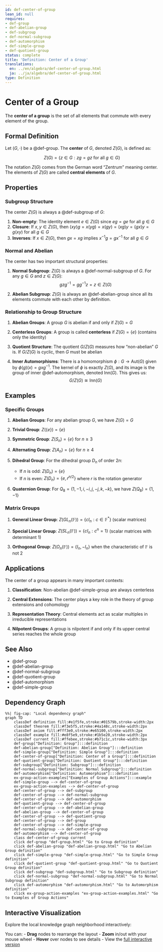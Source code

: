 ```yaml
---
id: def-center-of-group
lean_id: null
requires:
- def-group
- def-abelian-group
- def-subgroup
- def-normal-subgroup
- def-automorphism
- def-simple-group
- def-quotient-group
status: complete
title: 'Definition: Center of a Group'
translations:
  en: ../en/algebra/def-center-of-group.html
  ja: ../ja/algebra/def-center-of-group.html
type: Definition
---
```


# Center of a Group {#def-center-of-group}

The **center of a group** is the set of all elements that commute with every element of the group.

## Formal Definition

Let $(G, \cdot)$ be a @def-group. The **center** of $G$, denoted $Z(G)$, is defined as:

$$Z(G) = \{z \in G : zg = gz \text{ for all } g \in G\}$$

The notation $Z(G)$ comes from the German word "Zentrum" meaning center. The elements of $Z(G)$ are called **central elements** of $G$.

## Properties

### Subgroup Structure

The center $Z(G)$ is always a @def-subgroup of $G$:

1. **Non-empty**: The identity element $e \in Z(G)$ since $eg = ge$ for all $g \in G$
2. **Closure**: If $x, y \in Z(G)$, then $(xy)g = x(yg) = x(gy) = (xg)y = (gx)y = g(xy)$ for all $g \in G$
3. **Inverses**: If $x \in Z(G)$, then $gx = xg$ implies $x^{-1}g = gx^{-1}$ for all $g \in G$

### Normal and Abelian

The center has two important structural properties:

1. **Normal Subgroup**: $Z(G)$ is always a @def-normal-subgroup of $G$. For any $g \in G$ and $z \in Z(G)$:
   $$gzg^{-1} = gg^{-1}z = z \in Z(G)$$

2. **Abelian Subgroup**: $Z(G)$ is always an @def-abelian-group since all its elements commute with each other by definition.

### Relationship to Group Structure

1. **Abelian Groups**: A group $G$ is abelian if and only if $Z(G) = G$

2. **Centerless Groups**: A group is called **centerless** if $Z(G) = \{e\}$ (contains only the identity)

3. **Quotient Structure**: The quotient $G/Z(G)$ measures how "non-abelian" $G$ is. If $G/Z(G)$ is cyclic, then $G$ must be abelian

4. **Inner Automorphisms**: There is a homomorphism $\phi: G \to \text{Aut}(G)$ given by $\phi(g)(x) = gxg^{-1}$. The kernel of $\phi$ is exactly $Z(G)$, and its image is the group of inner @def-automorphism, denoted $\text{Inn}(G)$. This gives us:
   $$G/Z(G) \cong \text{Inn}(G)$$

## Examples

### Specific Groups

1. **Abelian Groups**: For any abelian group $G$, we have $Z(G) = G$

2. **Trivial Group**: $Z(\{e\}) = \{e\}$

3. **Symmetric Group**: $Z(S_n) = \{e\}$ for $n \geq 3$

4. **Alternating Group**: $Z(A_n) = \{e\}$ for $n \geq 4$

5. **Dihedral Group**: For the dihedral group $D_n$ of order $2n$:
   - If $n$ is odd: $Z(D_n) = \{e\}$
   - If $n$ is even: $Z(D_n) = \{e, r^{n/2}\}$ where $r$ is the rotation generator

6. **Quaternion Group**: For $Q_8 = \{1, -1, i, -i, j, -j, k, -k\}$, we have $Z(Q_8) = \{1, -1\}$

### Matrix Groups

1. **General Linear Group**: $Z(GL_n(\mathbb{F})) = \{cI_n : c \in \mathbb{F}^*\}$ (scalar matrices)

2. **Special Linear Group**: $Z(SL_n(\mathbb{F})) = \{cI_n : c^n = 1\}$ (scalar matrices with determinant 1)

3. **Orthogonal Group**: $Z(O_n(\mathbb{F})) = \{I_n, -I_n\}$ when the characteristic of $\mathbb{F}$ is not 2

## Applications

The center of a group appears in many important contexts:

1. **Classification**: Non-abelian @def-simple-group are always centerless

2. **Central Extensions**: The center plays a key role in the theory of group extensions and cohomology

3. **Representation Theory**: Central elements act as scalar multiples in irreducible representations

4. **Nilpotent Groups**: A group is nilpotent if and only if its upper central series reaches the whole group

## See Also

- @def-group
- @def-abelian-group
- @def-normal-subgroup
- @def-quotient-group
- @def-automorphism
- @def-simple-group

## Dependency Graph

```mermaid
%%| fig-cap: "Local dependency graph"
graph TD
    classDef definition fill:#e1f5fe,stroke:#01579b,stroke-width:2px
    classDef theorem fill:#f3e5f5,stroke:#4a148c,stroke-width:2px
    classDef axiom fill:#fff3e0,stroke:#e65100,stroke-width:2px
    classDef example fill:#e8f5e9,stroke:#1b5e20,stroke-width:2px
    classDef current fill:#ffebee,stroke:#b71c1c,stroke-width:3px
    def-group["Definition: Group"]:::definition
    def-abelian-group["Definition: Abelian Group"]:::definition
    def-simple-group["Definition: Simple Group"]:::definition
    def-center-of-group["Definition: Center of a Group"]:::definition
    def-quotient-group["Definition: Quotient Group"]:::definition
    def-subgroup["Definition: Subgroup"]:::definition
    def-normal-subgroup["Definition: Normal Subgroup"]:::definition
    def-automorphism["Definition: Automorphism"]:::definition
    ex-group-action-examples["Examples of Group Actions"]:::example
    def-simple-group --> def-center-of-group
    ex-group-action-examples --> def-center-of-group
    def-center-of-group --> def-subgroup
    def-center-of-group --> def-normal-subgroup
    def-center-of-group --> def-automorphism
    def-quotient-group --> def-center-of-group
    def-center-of-group --> def-abelian-group
    def-abelian-group --> def-center-of-group
    def-center-of-group --> def-quotient-group
    def-center-of-group --> def-group
    def-center-of-group --> def-simple-group
    def-normal-subgroup --> def-center-of-group
    def-automorphism --> def-center-of-group
    class def-center-of-group current
    click def-group "def-group.html" "Go to Group definition"
    click def-abelian-group "def-abelian-group.html" "Go to Abelian Group definition"
    click def-simple-group "def-simple-group.html" "Go to Simple Group definition"
    click def-quotient-group "def-quotient-group.html" "Go to Quotient Group definition"
    click def-subgroup "def-subgroup.html" "Go to Subgroup definition"
    click def-normal-subgroup "def-normal-subgroup.html" "Go to Normal Subgroup definition"
    click def-automorphism "def-automorphism.html" "Go to Automorphism definition"
    click ex-group-action-examples "ex-group-action-examples.html" "Go to Examples of Group Actions"
```

## Interactive Visualization

Explore the local knowledge graph neighborhood interactively:

::: {.graph-viz data-id="def-center-of-group" data-width="700" data-height="500"}
:::

You can:
- **Drag** nodes to rearrange the layout
- **Zoom** in/out with your mouse wheel
- **Hover** over nodes to see details
- View the [full interactive version](../../output/interactive/def-center-of-group.html){target="_blank"}